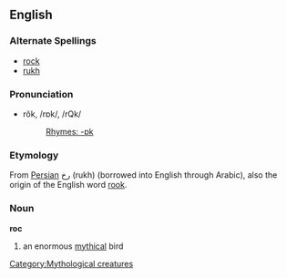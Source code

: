 ==English==
[[Category:Mythological creatures]]
===Alternate Spellings===
*[[rock]]
*[[rukh]]
===Pronunciation===
*rŏk, /rɒk/, /rQk/
*:[[Rhymes:English:-ɒk|Rhymes: -ɒk]]
===Etymology===
From [[Persian]] رخ (rukh) (borrowed into English through Arabic), also the origin of the English word [[rook]].

===Noun===
'''roc'''

#an enormous [[mythical]] bird